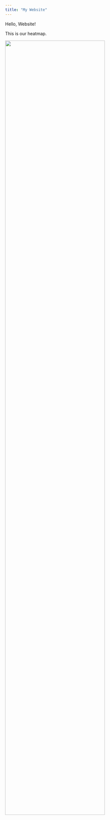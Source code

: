 ```yaml
---
title: "My Website"
---
```


Hello, Website!


This is our heatmap.

<img src="master_heatmap.png" style="width:80%">
